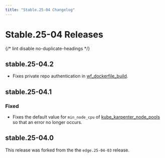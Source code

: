 ```yaml
---
title: "Stable.25-04 Changelog"
---
```



# Stable.25-04 Releases

{/* lint disable no-duplicate-headings */}

## stable.25-04.2

* Fixes private repo authentication in [wf_dockerfile_build](/docs/stable-25-04/reference/infrastructure-modules/submodule/workflow/wf_dockerfile_build).

## stable.25-04.1

### Fixed

* Fixes the default value for `min_node_cpu` of [kube_karpenter_node_pools](/docs/stable-25-04/reference/infrastructure-modules/direct/kubernetes/kube_karpenter_node_pools) so
that an error no longer occurs.

## stable.25-04.0

This release was forked from the the `edge.25-04-03` release.